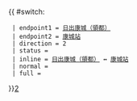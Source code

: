 {{ #switch: {{{format|}}}
  | endpoint1 = [[日出康城|日出康城（領都）]]
  | endpoint2 = [[康城站公共交通交匯處|康城站]]
  | direction = 2
  | status = 
  | inline = [[日出康城|日出康城（領都）]] ↔ [[康城站公共交通交匯處|康城站]]
  | normal =
  | full =
}}<noinclude>[[category:新界居民巴士路線模板|2‎]]</noinclude>